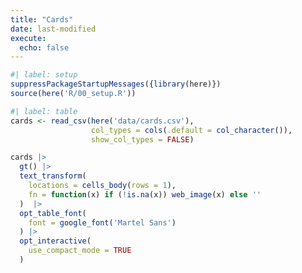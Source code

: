 ```yaml
---
title: "Cards"
date: last-modified
execute: 
  echo: false
---
```


```r
#| label: setup
suppressPackageStartupMessages({library(here)})
source(here('R/00_setup.R'))
```

```r
#| label: table
cards <- read_csv(here('data/cards.csv'), 
                  col_types = cols(.default = col_character()),
                  show_col_types = FALSE)
```

:::{.column-page}
```r
cards |> 
  gt() |>
  text_transform(
    locations = cells_body(rows = 1),
    fn = function(x) if (!is.na(x)) web_image(x) else ''
  )  |> 
  opt_table_font(
    font = google_font('Martel Sans')
  ) |> 
  opt_interactive(
    use_compact_mode = TRUE
  )
```
:::

